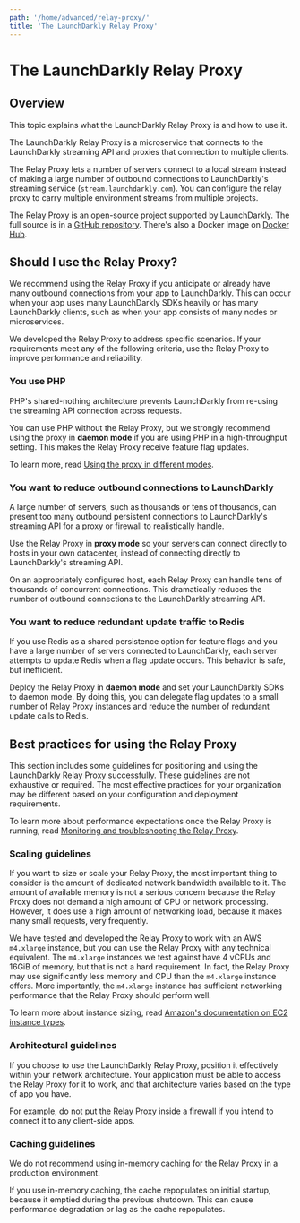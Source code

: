 ```yaml
---
path: '/home/advanced/relay-proxy/'
title: 'The LaunchDarkly Relay Proxy'
---
```


# The LaunchDarkly Relay Proxy

<Metadata timeToRead={props.timeToRead} lastModifiedDateFormatted={props.lastModifiedDateFormatted} />

## Overview

This topic explains what the LaunchDarkly Relay Proxy is and how to use it.

The LaunchDarkly Relay Proxy is a microservice that connects to the LaunchDarkly streaming API and proxies that connection to multiple clients.

The Relay Proxy lets a number of servers connect to a local stream instead of making a large number of outbound connections to LaunchDarkly's streaming service (`stream.launchdarkly.com`). You can configure the relay proxy to carry multiple environment streams from multiple projects.

The Relay Proxy is an open-source project supported by LaunchDarkly. The full source is in a [GitHub repository](https://github.com/launchdarkly/ld-relay). There's also a Docker image on [Docker Hub](https://hub.docker.com/r/launchdarkly/ld-relay).

## Should I use the Relay Proxy?

We recommend using the Relay Proxy if you anticipate or already have many outbound connections from your app to LaunchDarkly. This can occur when your app uses many LaunchDarkly SDKs heavily or has many LaunchDarkly clients, such as when your app consists of many nodes or microservices.

We developed the Relay Proxy to address specific scenarios. If your requirements meet any of the following criteria, use the Relay Proxy to improve performance and reliability.

### You use PHP

PHP's shared-nothing architecture prevents LaunchDarkly from re-using the streaming API connection across requests.

You can use PHP without the Relay Proxy, but we strongly recommend using the proxy in **daemon mode** if you are using PHP in a high-throughput setting. This makes the Relay Proxy receive feature flag updates.

To learn more, read [Using the proxy in different modes](./using-the-relay-proxy#using-the-proxy-in-different-modes).

### You want to reduce outbound connections to LaunchDarkly

A large number of servers, such as thousands or tens of thousands, can present too many outbound persistent connections to LaunchDarkly's streaming API for a proxy or firewall to realistically handle.

Use the Relay Proxy in **proxy mode** so your servers can connect directly to hosts in your own datacenter, instead of connecting directly to LaunchDarkly's streaming API.

On an appropriately configured host, each Relay Proxy can handle tens of thousands of concurrent connections. This dramatically reduces the number of outbound connections to the LaunchDarkly streaming API.

### You want to reduce redundant update traffic to Redis

If you use Redis as a shared persistence option for feature flags and you have a large number of servers connected to LaunchDarkly, each server attempts to update Redis when a flag update occurs. This behavior is safe, but inefficient.

Deploy the Relay Proxy in **daemon mode** and set your LaunchDarkly SDKs to daemon mode. By doing this, you can delegate flag updates to a small number of Relay Proxy instances and reduce the number of redundant update calls to Redis.

## Best practices for using the Relay Proxy

This section includes some guidelines for positioning and using the LaunchDarkly Relay Proxy successfully. These guidelines are not exhaustive or required. The most effective practices for your organization may be different based on your configuration and deployment requirements.

To learn more about performance expectations once the Relay Proxy is running, read [Monitoring and troubleshooting the Relay Proxy](./monitoring-relay-proxy).

### Scaling guidelines

If you want to size or scale your Relay Proxy, the most important thing to consider is the amount of dedicated network bandwidth available to it. The amount of available memory is not a serious concern because the Relay Proxy does not demand a high amount of CPU or network processing. However, it does use a high amount of networking load, because it makes many small requests, very frequently.

We have tested and developed the Relay Proxy to work with an AWS `m4.xlarge` instance, but you can use the Relay Proxy with any technical equivalent. The `m4.xlarge` instances we test against have 4 vCPUs and 16GiB of memory, but that is not a hard requirement. In fact, the Relay Proxy may use significantly less memory and CPU than the `m4.xlarge` instance offers. More importantly, the `m4.xlarge` instance has sufficient networking performance that the Relay Proxy should perform well.

To learn more about instance sizing, read [Amazon's documentation on EC2 instance types](https://aws.amazon.com/ec2/instance-types/).

### Architectural guidelines

If you choose to use the LaunchDarkly Relay Proxy, position it effectively within your network architecture. Your application must be able to access the Relay Proxy for it to work, and that architecture varies based on the type of app you have.

For example, do not put the Relay Proxy inside a firewall if you intend to connect it to any client-side apps.

### Caching guidelines

We do not recommend using in-memory caching for the Relay Proxy in a production environment.

If you use in-memory caching, the cache repopulates on initial startup, because it emptied during the previous shutdown. This can cause performance degradation or lag as the cache repopulates.
